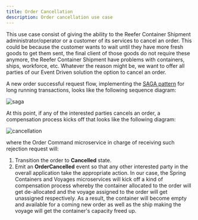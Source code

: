```yaml
---
title: Order Cancellation
description: Order cancellation use case
---
```


This use case consist of giving the ability to the Reefer Container Shipment administrator/operator or a customer of its services to cancel an order. This could be because the customer wants to wait until they have more fresh goods to get them sent, the final client of those goods do not require these anymore, the Reefer Container Shipment have problems with containers, ships, workforce, etc. Whatever the reason might be, we want to offer all parties of our Event Driven solution the option to cancel an order.

A new order successful request flow, implementing the [SAGA pattern](https://ibm-cloud-architecture.github.io/refarch-eda/design-patterns/saga/) for long running transactions, looks like the following sequence diagram:

![saga](images/Slide1.png)

At this point, if any of the interested parties cancels an order, a compensation process kicks off that looks like the following diagram:

![cancellation](images/Slide2.png)

where the Order Command microservice in charge of receiving such rejection request will:

1. Transition the order to **Cancelled** state.
2. Emit an **OrderCancelled** event so that any other interested party in the overall application take the appropriate action. In our case, the Spring Containers and Voyages microservices will kick off a kind of compensation process whereby the container allocated to the order will get de-allocated and the voyage assigned to the order will get unassigned respectively. As a result, the container will become empty and available for a coming new order as well as the ship making the voyage will get the container's capacity freed up.
